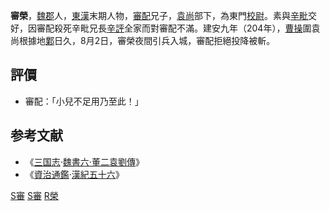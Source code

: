 '''審榮'''，[[魏郡|魏郡]]人，[[東漢|東漢]]末期人物，[[審配|審配]]兄子，[[袁尚|袁尚]]部下，為東門[[校尉|校尉]]。素與[[辛毗|辛毗]]交好，因審配殺死辛毗兄長[[辛評|辛評]]全家而對審配不滿。建安九年（204年），[[曹操|曹操]]圍袁尚根據地[[鄴|鄴]]日久，8月2日，審榮夜間引兵入城，審配拒絕投降被斬。

==評價==
*審配：「小兒不足用乃至此！」

==参考文献==
* 《[[三国志|三国志]]·[[s:三國志/卷06|魏書六·董二袁劉傳]]》
* 《[[資治通鑑|資治通鑑]]·[[s:資治通鑑/卷064|漢紀五十六]]》


[[Category:東漢軍事人物|S審]]
[[Category:三國軍事人物|S審]]
[[Category:審姓|R榮]]